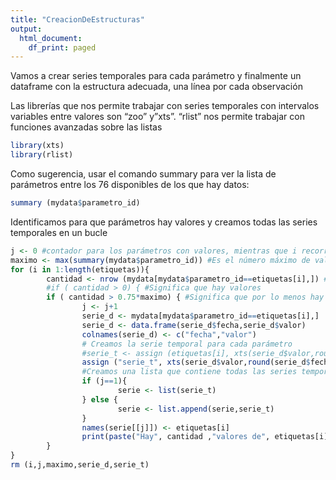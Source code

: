 ```yaml
---
title: "CreacionDeEstructuras"
output:
  html_document:
    df_print: paged
---
```


Vamos a crear series temporales para cada parámetro y finalmente un dataframe con la estructura adecuada, una línea por cada observación

Las librerías que nos permite trabajar con series temporales con intervalos variables entre valores son "zoo" y"xts". "rlist" nos permite trabajar con funciones avanzadas sobre las listas
```r
library(xts)
library(rlist)
```

Como sugerencia, usar el comando summary
para ver la lista de parámetros entre los 76 disponibles de los que hay datos:
```r
summary (mydata$parametro_id)
```

Identificamos para que parámetros hay valores y 
creamos todas las series temporales en un bucle
```r
j <- 0 #contador para los parámetros con valores, mientras que i recorre todos los parámetros
maximo <- max(summary(mydata$parametro_id)) #Es el número máximo de valores de algún parámetro en el periodo
for (i in 1:length(etiquetas)){
        cantidad <- nrow (mydata[mydata$parametro_id==etiquetas[i],]) #Número de valores del parámetro
        #if ( cantidad > 0) { #Significa que hay valores
        if ( cantidad > 0.75*maximo) { #Significa que por lo menos hay el 75% de valores en el periodo
                j <- j+1
                serie_d <- mydata[mydata$parametro_id==etiquetas[i],]
                serie_d <- data.frame(serie_d$fecha,serie_d$valor)
                colnames(serie_d) <- c("fecha","valor")
                # Creamos la serie temporal para cada parámetro
                #serie_t <- assign (etiquetas[i], xts(serie_d$valor,round(serie_d$fecha,"secs")))
                assign ("serie_t", xts(serie_d$valor,round(serie_d$fecha,"secs")))
                #Creamos una lista que contiene todas las series temporales que tienen datos
                if (j==1){
                        serie <- list(serie_t)
                } else {
                        serie <- list.append(serie,serie_t)
                }
                names(serie[[j]]) <- etiquetas[i]
                print(paste("Hay", cantidad ,"valores de", etiquetas[i], "entre", serie_d$fecha[1], "y", serie_d$fecha[cantidad]))
        }
}
rm (i,j,maximo,serie_d,serie_t)
```



